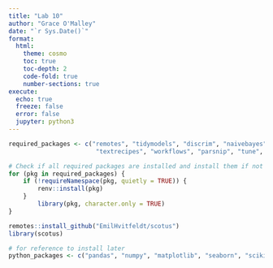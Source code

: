```yaml
---
title: "Lab 10"
author: "Grace O'Malley"
date: "`r Sys.Date()`"
format: 
  html:
    theme: cosmo
    toc: true
    toc-depth: 2
    code-fold: true
    number-sections: true
execute:
  echo: true
  freeze: false
  error: false
  jupyter: python3
---
```


```r

required_packages <- c("remotes", "tidymodels", "discrim", "naivebayes", "quanteda.textmodels", 
                        "textrecipes", "workflows", "parsnip", "tune", "yardstick", "dials")

# Check if all required packages are installed and install them if not
for (pkg in required_packages) {
    if (!requireNamespace(pkg, quietly = TRUE)) {
        renv::install(pkg)
    }
        library(pkg, character.only = TRUE)
}

remotes::install_github("EmilHvitfeldt/scotus")
library(scotus)

# for reference to install later
python_packages <- c("pandas", "numpy", "matplotlib", "seaborn", "scikit-learn", "nltk")

```



